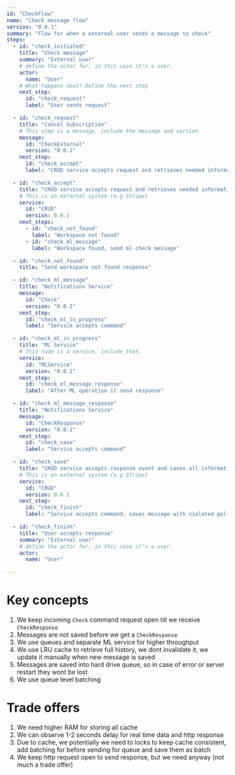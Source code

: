 ```yaml
---
id: "CheckFlow"
name: "Check message flow"
version: "0.0.1"
summary: "Flow for when a external user sends a message to check"
steps:
  - id: "check_initiated"
    title: "Check message"
    summary: "External user"
    # define the actor for, in this case it's a user.
    actor:
      name: "User"
    # What happens next? Define the next step
    next_step:
      id: "check_request"
      label: "User sends request"

  - id: "check_request"
    title: "Cancel Subscription"
    # This step is a message, include the message and version
    message:
      id: "CheckExternal"
      version: "0.0.1"
    next_step:
      id: "check_accept"
      label: "CRUD service accepts request and retrieves needed information"

  - id: "check_accept"
    title: "CRUD service accepts request and retrieves needed information"
    # This is an external system (e.g Stripe)
    service:
      id: "CRUD"
      version: 0.0.1
    next_steps:
      - id: "check_not_found"
        label: "Workspace not found"
      - id: "check_ml_message"
        label: "Workspace found, send ml check message"

  - id: "check_not_found"
    title: "Send workspace not found response"

  - id: "check_ml_message"
    title: "Notifications Service"
    message:
      id: "Check"
      version: "0.0.1"
    next_step:
      id: "check_ml_in_progress"
      label: "Service accepts command"

  - id: "check_ml_in_progress"
    title: "ML Service"
    # This node is a service, include that.
    service:
      id: "MLService"
      version: "0.0.1"
    next_step:
      id: "check_ml_message_response"
      label: "After ML operation it send response"

  - id: "check_ml_message_response"
    title: "Notifications Service"
    message:
      id: "CheckResponse"
      version: "0.0.1"
    next_step:
      id: "check_save"
      label: "Service accepts command"

  - id: "check_save"
    title: "CRUD service accepts response event and saves all information into database, retrieves full information from LRU cache"
    # This is an external system (e.g Stripe)
    service:
      id: "CRUD"
      version: 0.0.1
    next_step:
      id: "check_finish"
      label: "Service accepts command, saves message with violated policies, and send response"

  - id: "check_finish"
    title: "User accepts response"
    summary: "External user"
    # define the actor for, in this case it's a user.
    actor:
      name: "User"

---
```


# Key concepts

1. We keep incoming `Check` command request open till we receive `CheckResponse`
2. Messages are not saved before we get a `CheckResponse`
3. We use queues and separate ML service for higher throughput
4. We use LRU cache to retrieve full history, we dont invalidate it, we update it manually when new message is saved
5. Messages are saved into hard drive queue, so in case of error or server restart they wont be lost
6. We use queue level batching

# Trade offers

1. We need higher RAM for storing all cache
2. We can observe 1-2 seconds delay for real time data and http response
3. Due to cache, we potentially we need to locks to keep cache consistent, add batching for before sending for queue and save them as batch
4. We keep http request open to send response, but we need anyway (not much a trade offer)
